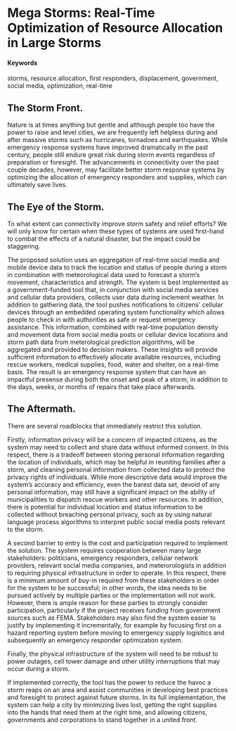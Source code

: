 # Mega Storms: Real-Time Optimization of Resource Allocation in Large Storms {#storm-resource-optimization}

#### Keywords

storms, resource allocation, first responders, displacement, government, social media, optimization, real-time

## The Storm Front.

Nature is at times anything but gentle and although people too have the power to raise and level cities, we are frequently left helpless during and after massive storms such as hurricanes, tornadoes and earthquakes. While emergency response systems have improved dramatically in the past century, people still endure great risk during storm events regardless of preparation or foresight. The advancements in connectivity over the past couple decades, however, may facilitate better storm response systems by optimizing the allocation of emergency responders and supplies, which can ultimately save lives.

## The Eye of the Storm.

To what extent can connectivity improve storm safety and relief efforts? We will only know for certain when these types of systems are used first-hand to combat the effects of a natural disaster, but the impact could be staggering.

The proposed solution uses an aggregation of real-time social media and mobile device data to track the location and status of people during a storm in combination with meteorological data used to forecast a storm's movement, characteristics and strength. The system is best implemented as a government-funded tool that, in conjunction with social media services and cellular data providers, collects user data during inclement weather. In addition to gathering data, the tool pushes notifications to citizens' cellular devices through an embedded operating system functionality which allows people to check in with authorities as safe or request emergency assistance. This information, combined with real-time population density and movement data from social media posts or cellular device locations and storm path data from meterological prediction algorithms, will be aggregated and provided to decision makers. These insights will provide sufficient information to effectively allocate available resources, including rescue workers, medical supplies, food, water and shelter, on a real-time basis. The result is an emergency response system that can have an impactful presense during both the onset and peak of a storm, in addition to the days, weeks, or months of repairs that take place afterwards.

## The Aftermath.

There are several roadblocks that immediately restrict this solution. 

Firstly, information privacy will be a concern of impacted citizens, as the system may need to collect and share data without informed consent. In this respect, there is a tradeoff between storing personal information regarding the location of individuals, which may be helpful in reuniting families after a storm, and cleaning personal information from collected data to protect the privacy rights of individuals. While more descriptive data would improve the system's accuracy and efficiency, even the barest data set, devoid of any personal information, may still have a significant impact on the ability of municipalities to dispatch rescue workers and other resources. In addition, there is potential for individual location and status information to be collected without breaching personal privacy, such as by using natural language process algorithms to interpret public social media posts relevant to the storm.

A second barrier to entry is the cost and participation required to implement the solution. The system requires cooperation between many large stakeholders: politicians, emergency responders, cellular network providers, relevant social media companies, and meterorologists in addition to requiring physical infrastructure in order to operate. In this respect, there is a minimum amount of buy-in required from these stakeholders in order for the system to be successful; in other words, the idea needs to be pursued actively by multiple parties or the implementation will not work. However, there is ample reason for these parties to strongly consider participation, particularly if the project receives funding from government sources such as FEMA. Stakeholders may also find the system easier to justify by implementing it incrementally, for example by focusing first on a hazard reporting system before moving to emergency supply logisitics and subsequently an emergency responder optimization system.

Finally, the physical infrastructure of the system will need to be robust to power outages, cell tower damage and other utility interruptions that may occur during a storm.

If implemented correctly, the tool has the power to reduce the havoc a storm reaps on an area and assist communities in developing best practices and foresight to protect against future storms. In its full implementation, the system can help a city by minimizing lives lost, getting the right supplies into the hands that need them at the right time, and allowing citizens, governments and corporations to stand together in a united front.
